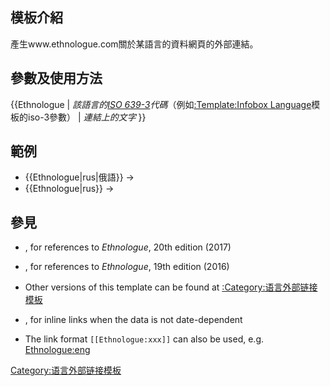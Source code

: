 <includeonly><!-- 在這裡加入模板的保護標識 --></includeonly><noinclude>{{Documentation subpage}}</noinclude>
<!-- 在本行下編輯模板說明 -->
== 模板介紹 ==
產生www.ethnologue.com關於某語言的資料網頁的外部連結。

== 參數及使用方法 ==
<nowiki>{{Ethnologue | </nowiki>''該語言的[[ISO 639-3]]代碼''（例如[[:Template:Infobox Language]]模板的iso-3參數） | ''連結上的文字'' <nowiki>}}</nowiki>

== 範例 ==
*<nowiki>{{Ethnologue|rus|俄語}}</nowiki> → {{Ethnologue|rus|俄語}}
*<nowiki>{{Ethnologue|rus}}</nowiki> → {{Ethnologue|rus}}
<!--
== 注意事项 ==
-->
== 參見 ==
* {{tl|Ethnologue20}}, for references to ''Ethnologue'', 20th edition (2017)
* {{tl|Ethnologue19}}, for references to ''Ethnologue'', 19th edition (2016)
* Other versions of this template can be found at [[:Category:语言外部链接模板]]
* {{tl|Ethnolink}}, for inline links when the data is not date-dependent
* The link format <code><nowiki>[[Ethnologue:xxx]]</nowiki></code> can also be used, e.g. [[Ethnologue:eng]]
<!--
== 给模板编辑者的说明 ==
-->
<includeonly>
<!-- 本行下加入模板的分類 -->
[[Category:语言外部链接模板]]
</includeonly>